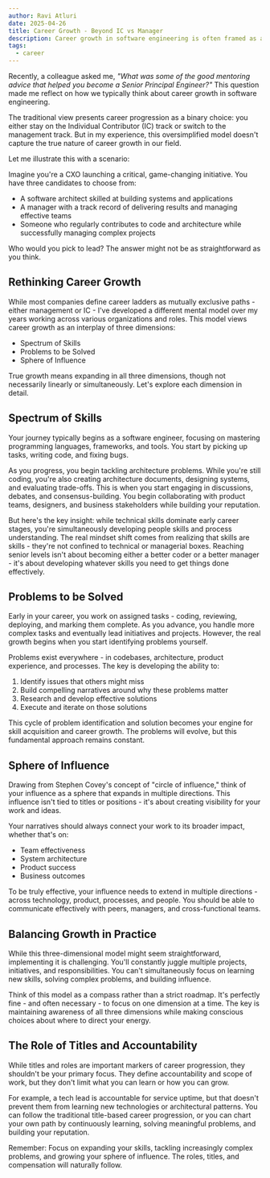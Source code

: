 ```yaml
---
author: Ravi Atluri
date: 2025-04-26
title: Career Growth - Beyond IC vs Manager
description: Career growth in software engineering is often framed as a choice between the Individual Contributor (IC) and management tracks. But is it really that simple?
tags:
  - career
---
```


Recently, a colleague asked me, _"What was some of the good mentoring advice that helped you become a Senior Principal Engineer?"_ This question made me reflect on how we typically think about career growth in software engineering.

The traditional view presents career progression as a binary choice: you either stay on the Individual Contributor (IC) track or switch to the management track. But in my experience, this oversimplified model doesn't capture the true nature of career growth in our field.

Let me illustrate this with a scenario:

Imagine you're a CXO launching a critical, game-changing initiative. You have three candidates to choose from:

- A software architect skilled at building systems and applications
- A manager with a track record of delivering results and managing effective teams
- Someone who regularly contributes to code and architecture while successfully managing complex projects

Who would you pick to lead? The answer might not be as straightforward as you think.

## Rethinking Career Growth

While most companies define career ladders as mutually exclusive paths - either management or IC - I've developed a different mental model over my years working across various organizations and roles. This model views career growth as an interplay of three dimensions:

- Spectrum of Skills
- Problems to be Solved
- Sphere of Influence

True growth means expanding in all three dimensions, though not necessarily linearly or simultaneously. Let's explore each dimension in detail.

## Spectrum of Skills

Your journey typically begins as a software engineer, focusing on mastering programming languages, frameworks, and tools. You start by picking up tasks, writing code, and fixing bugs.

As you progress, you begin tackling architecture problems. While you're still coding, you're also creating architecture documents, designing systems, and evaluating trade-offs. This is when you start engaging in discussions, debates, and consensus-building. You begin collaborating with product teams, designers, and business stakeholders while building your reputation.

But here's the key insight: while technical skills dominate early career stages, you're simultaneously developing people skills and process understanding. The real mindset shift comes from realizing that skills are skills - they're not confined to technical or managerial boxes. Reaching senior levels isn't about becoming either a better coder or a better manager - it's about developing whatever skills you need to get things done effectively.

## Problems to be Solved

Early in your career, you work on assigned tasks - coding, reviewing, deploying, and marking them complete. As you advance, you handle more complex tasks and eventually lead initiatives and projects. However, the real growth begins when you start identifying problems yourself.

Problems exist everywhere - in codebases, architecture, product experience, and processes. The key is developing the ability to:

1. Identify issues that others might miss
2. Build compelling narratives around why these problems matter
3. Research and develop effective solutions
4. Execute and iterate on those solutions

This cycle of problem identification and solution becomes your engine for skill acquisition and career growth. The problems will evolve, but this fundamental approach remains constant.

## Sphere of Influence

Drawing from Stephen Covey's concept of "circle of influence," think of your influence as a sphere that expands in multiple directions. This influence isn't tied to titles or positions - it's about creating visibility for your work and ideas.

Your narratives should always connect your work to its broader impact, whether that's on:

- Team effectiveness
- System architecture
- Product success
- Business outcomes

To be truly effective, your influence needs to extend in multiple directions - across technology, product, processes, and people. You should be able to communicate effectively with peers, managers, and cross-functional teams.

## Balancing Growth in Practice

While this three-dimensional model might seem straightforward, implementing it is challenging. You'll constantly juggle multiple projects, initiatives, and responsibilities. You can't simultaneously focus on learning new skills, solving complex problems, and building influence.

Think of this model as a compass rather than a strict roadmap. It's perfectly fine - and often necessary - to focus on one dimension at a time. The key is maintaining awareness of all three dimensions while making conscious choices about where to direct your energy.

## The Role of Titles and Accountability

While titles and roles are important markers of career progression, they shouldn't be your primary focus. They define accountability and scope of work, but they don't limit what you can learn or how you can grow.

For example, a tech lead is accountable for service uptime, but that doesn't prevent them from learning new technologies or architectural patterns. You can follow the traditional title-based career progression, or you can chart your own path by continuously learning, solving meaningful problems, and building your reputation.

Remember: Focus on expanding your skills, tackling increasingly complex problems, and growing your sphere of influence. The roles, titles, and compensation will naturally follow.
